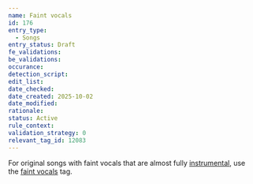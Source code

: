 ```yaml
---
name: Faint vocals
id: 176
entry_type:
  - Songs
entry_status: Draft
fe_validations: 
be_validations:
occurance:
detection_script:
edit_list: 
date_checked:
date_created: 2025-10-02
date_modified: 
rationale:
status: Active
rule_context:
validation_strategy: 0
relevant_tag_id: 12083 
---
```


For original songs with faint vocals that are almost fully [instrumental](https://vocadb.net/T/208/instrumental), use the [faint vocals](https://vocadb.net/T/12083) tag.